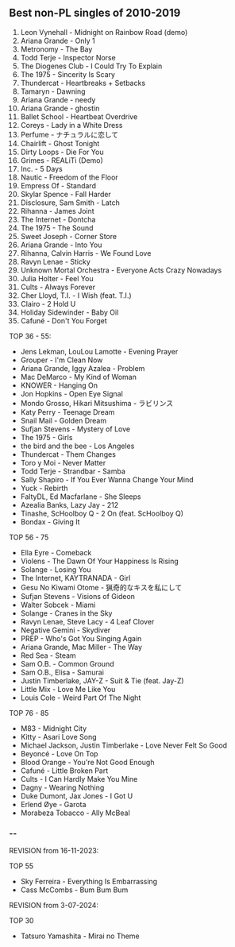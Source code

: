 ## Best non-PL singles of 2010-2019

1. Leon Vynehall - Midnight on Rainbow Road (demo)
2. Ariana Grande - Only 1
3. Metronomy - The Bay
4. Todd Terje - Inspector Norse
5. The Diogenes Club - I Could Try To Explain
6. The 1975 - Sincerity Is Scary
7. Thundercat - Heartbreaks + Setbacks
8. Tamaryn - Dawning
9. Ariana Grande - needy
10. Ariana Grande - ghostin
11. Ballet School - Heartbeat Overdrive
12. Coreys - Lady in a White Dress
13. Perfume - ナチュラルに恋して
14. Chairlift - Ghost Tonight
15. Dirty Loops - Die For You
16. Grimes - REALiTi (Demo)
17. Inc. - 5 Days
18. Nautic - Freedom of the Floor
19. Empress Of - Standard
20. Skylar Spence - Fall Harder
21. Disclosure, Sam Smith - Latch
22. Rihanna - James Joint
23. The Internet - Dontcha
24. The 1975 - The Sound
25. Sweet Joseph - Corner Store
26. Ariana Grande - Into You
27. Rihanna, Calvin Harris - We Found Love
28. Ravyn Lenae - Sticky
29. Unknown Mortal Orchestra - Everyone Acts Crazy Nowadays
30. Julia Holter - Feel You
31. Cults - Always Forever
32. Cher Lloyd, T.I. - I Wish (feat. T.I.)
33. Clairo - 2 Hold U
34. Holiday Sidewinder - Baby Oil
35. Cafuné - Don't You Forget

TOP 36 - 55:

- Jens Lekman, LouLou Lamotte - Evening Prayer
- Grouper - I'm Clean Now
- Ariana Grande, Iggy Azalea - Problem
- Mac DeMarco - My Kind of Woman
- KNOWER - Hanging On
- Jon Hopkins - Open Eye Signal
- Mondo Grosso, Hikari Mitsushima - ラビリンス
- Katy Perry - Teenage Dream
- Snail Mail - Golden Dream
- Sufjan Stevens - Mystery of Love
- The 1975 - Girls
- the bird and the bee - Los Angeles
- Thundercat - Them Changes
- Toro y Moi - Never Matter
- Todd Terje - Strandbar - Samba
- Sally Shapiro - If You Ever Wanna Change Your Mind
- Yuck - Rebirth
- FaltyDL, Ed Macfarlane - She Sleeps
- Azealia Banks, Lazy Jay - 212
- Tinashe, ScHoolboy Q - 2 On (feat. ScHoolboy Q)
- Bondax - Giving It

TOP 56 - 75

- Ella Eyre - Comeback
- Violens - The Dawn Of Your Happiness Is Rising
- Solange - Losing You
- The Internet, KAYTRANADA - Girl
- Gesu No Kiwami Otome - 猟奇的なキスを私にして
- Sufjan Stevens - Visions of Gideon
- Walter Sobcek - Miami
- Solange - Cranes in the Sky
- Ravyn Lenae, Steve Lacy - 4 Leaf Clover
- Negative Gemini - Skydiver
- PREP - Who's Got You Singing Again
- Ariana Grande, Mac Miller - The Way
- Red Sea - Steam
- Sam O.B. - Common Ground
- Sam O.B., Elisa - Samurai
- Justin Timberlake, JAY-Z - Suit & Tie (feat. Jay-Z)
- Little Mix - Love Me Like You
- Louis Cole - Weird Part Of The Night

TOP 76 - 85

- M83 - Midnight City
- Kitty - Asari Love Song
- Michael Jackson, Justin Timberlake - Love Never Felt So Good
- Beyoncé - Love On Top
- Blood Orange - You're Not Good Enough
- Cafuné - Little Broken Part
- Cults - I Can Hardly Make You Mine
- Dagny - Wearing Nothing
- Duke Dumont, Jax Jones - I Got U
- Erlend Øye - Garota
- Morabeza Tobacco - Ally McBeal

### --

REVISION from 16-11-2023:

TOP 55

- Sky Ferreira - Everything Is Embarrassing
- Cass McCombs - Bum Bum Bum

REVISION from 3-07-2024:

TOP 30

- Tatsuro Yamashita - Mirai no Theme
